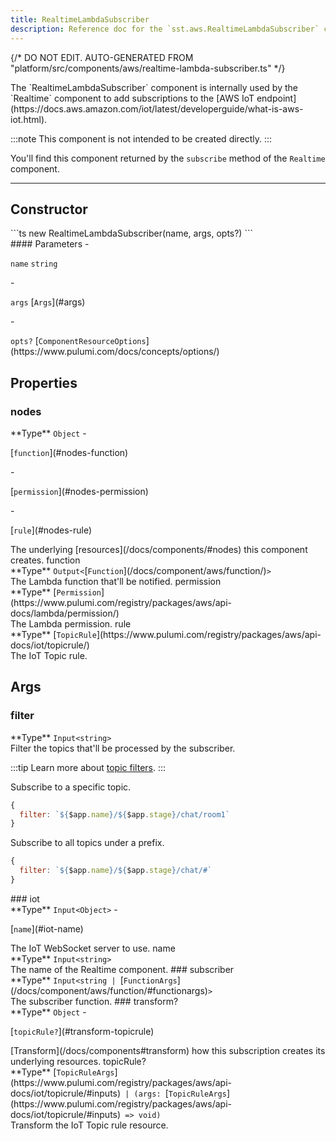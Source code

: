 ```yaml
---
title: RealtimeLambdaSubscriber
description: Reference doc for the `sst.aws.RealtimeLambdaSubscriber` component.
---
```


{/* DO NOT EDIT. AUTO-GENERATED FROM "platform/src/components/aws/realtime-lambda-subscriber.ts" */}


<div class="tsdoc">

<Section type="about">
The `RealtimeLambdaSubscriber` component is internally used by the `Realtime` component
to add subscriptions to the [AWS IoT endpoint](https://docs.aws.amazon.com/iot/latest/developerguide/what-is-aws-iot.html).

:::note
This component is not intended to be created directly.
:::

You'll find this component returned by the `subscribe` method of the `Realtime` component.
</Section>

---

## Constructor

<Segment>
<Section type="signature">
```ts
new RealtimeLambdaSubscriber(name, args, opts?)
```
</Section>

<Section type="parameters">
#### Parameters
- <p><code class="key">name</code> <code class="primitive">string</code></p>
- <p><code class="key">args</code> [<code class="type">Args</code>](#args)</p>
- <p><code class="key">opts?</code> [<code class="type">ComponentResourceOptions</code>](https://www.pulumi.com/docs/concepts/options/)</p>
</Section>
</Segment>

## Properties

### nodes
<Segment>
<Section type="parameters">
<InlineSection>
**Type** <code class="primitive">Object</code>
</InlineSection>
- <p>[<code class="key">function</code>](#nodes-function)</p>
- <p>[<code class="key">permission</code>](#nodes-permission)</p>
- <p>[<code class="key">rule</code>](#nodes-rule)</p>
</Section>
The underlying [resources](/docs/components/#nodes) this component creates.
</Segment>
<NestedTitle id="nodes-function" Tag="h4" parent="nodes.">function</NestedTitle>
<Segment>
<Section type="parameters">
<InlineSection>
**Type** <code class="primitive">Output</code><code class="symbol">&lt;</code>[<code class="type">Function</code>](/docs/component/aws/function/)<code class="symbol">&gt;</code>
</InlineSection>
</Section>
The Lambda function that'll be notified.
</Segment>
<NestedTitle id="nodes-permission" Tag="h4" parent="nodes.">permission</NestedTitle>
<Segment>
<Section type="parameters">
<InlineSection>
**Type** [<code class="type">Permission</code>](https://www.pulumi.com/registry/packages/aws/api-docs/lambda/permission/)
</InlineSection>
</Section>
The Lambda permission.
</Segment>
<NestedTitle id="nodes-rule" Tag="h4" parent="nodes.">rule</NestedTitle>
<Segment>
<Section type="parameters">
<InlineSection>
**Type** [<code class="type">TopicRule</code>](https://www.pulumi.com/registry/packages/aws/api-docs/iot/topicrule/)
</InlineSection>
</Section>
The IoT Topic rule.
</Segment>

## Args
### filter
<Segment>
<Section type="parameters">
<InlineSection>
**Type** <code class="primitive">Input</code><code class="symbol">&lt;</code><code class="primitive">string</code><code class="symbol">&gt;</code>
</InlineSection>
</Section>
Filter the topics that'll be processed by the subscriber.

:::tip
Learn more about [topic filters](https://docs.aws.amazon.com/iot/latest/developerguide/topics.html#topicfilters).
:::

Subscribe to a specific topic.
```js
{
  filter: `${$app.name}/${$app.stage}/chat/room1`
}
```

Subscribe to all topics under a prefix.
```js
{
  filter: `${$app.name}/${$app.stage}/chat/#`
}
```
</Segment>
### iot
<Segment>
<Section type="parameters">
<InlineSection>
**Type** <code class="primitive">Input</code><code class="symbol">&lt;</code><code class="primitive">Object</code><code class="symbol">&gt;</code>
</InlineSection>
- <p>[<code class="key">name</code>](#iot-name)</p>
</Section>
The IoT WebSocket server to use.

</Segment>
<NestedTitle id="iot-name" Tag="h4" parent="iot.">name</NestedTitle>
<Segment>
<Section type="parameters">
<InlineSection>
**Type** <code class="primitive">Input</code><code class="symbol">&lt;</code><code class="primitive">string</code><code class="symbol">&gt;</code>
</InlineSection>
</Section>
The name of the Realtime component.

</Segment>
### subscriber
<Segment>
<Section type="parameters">
<InlineSection>
**Type** <code class="primitive">Input</code><code class="symbol">&lt;</code><code class="primitive">string</code><code class="symbol"> | </code>[<code class="type">FunctionArgs</code>](/docs/component/aws/function/#functionargs)<code class="symbol">&gt;</code>
</InlineSection>
</Section>
The subscriber function.

</Segment>
### transform?
<Segment>
<Section type="parameters">
<InlineSection>
**Type** <code class="primitive">Object</code>
</InlineSection>
- <p>[<code class="key">topicRule?</code>](#transform-topicrule)</p>
</Section>
[Transform](/docs/components#transform) how this subscription creates its underlying
resources.

</Segment>
<NestedTitle id="transform-topicrule" Tag="h4" parent="transform.">topicRule?</NestedTitle>
<Segment>
<Section type="parameters">
<InlineSection>
**Type** [<code class="type">TopicRuleArgs</code>](https://www.pulumi.com/registry/packages/aws/api-docs/iot/topicrule/#inputs)<code class="symbol"> | </code><code class="symbol">(</code><code class="primitive">args</code><code class="symbol">: </code>[<code class="type">TopicRuleArgs</code>](https://www.pulumi.com/registry/packages/aws/api-docs/iot/topicrule/#inputs)<code class="symbol"> => </code><code class="primitive">void</code><code class="symbol">)</code>
</InlineSection>
</Section>
Transform the IoT Topic rule resource.

</Segment>
</div>